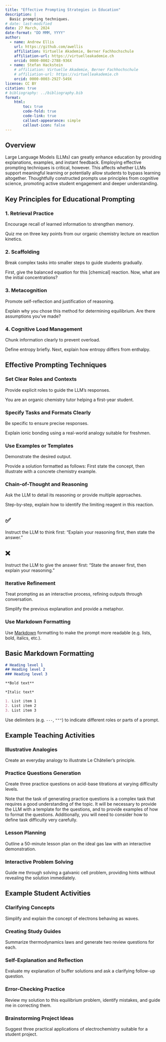 ```yaml
---
title: "Effective Prompting Strategies in Education"
description: |
  Basic prompting techniques.
# date: last-modified
date: 27 March, 2024
date-format: "DD MMM, YYYY"
author: 
  - name: Andrew Ellis
    url: https://github.com/awellis
    affiliation: Virtuelle Akademie, Berner Fachhochschule
    affiliation-url: https://virtuelleakademie.ch
    orcid: 0000-0002-2788-936X
  - name: Stefan Hackstein
    # affiliation: Virtuelle Akademie, Berner Fachhochschule
    # affiliation-url: https://virtuelleakademie.ch
    orcid: 0000-0003-2927-549X
license: CC BY
citation: true
# bibliography: ../bibliography.bib
format:
    html:
        toc: true
        code-fold: true
        code-link: true
        callout-appearance: simple
        callout-icon: false
---
```



## Overview
Large Language Models (LLMs) can greatly enhance education by providing explanations, examples, and instant feedback. Employing effective prompting techniques is critical, however. This affects whether LLMs support meaningful learning or potentially allow students to bypass learning altogether. Thoughtfully constructed prompts use principles from cognitive science, promoting active student engagement and deeper understanding.

## Key Principles for Educational Prompting

### 1. Retrieval Practice
Encourage recall of learned information to strengthen memory.

::: {.tutor-example}
Quiz me on three key points from our organic chemistry lecture on reaction kinetics.
:::

### 2. Scaffolding
Break complex tasks into smaller steps to guide students gradually.

::: {.tutor-example}
First, give the balanced equation for this [chemical] reaction. Now, what are the initial concentrations?
:::

### 3. Metacognition
Promote self-reflection and justification of reasoning.

::: {.tutor-example}
Explain why you chose this method for determining equilibrium. Are there assumptions you've made?
:::

### 4. Cognitive Load Management
Chunk information clearly to prevent overload.

::: {.tutor-example}
Define entropy briefly. Next, explain how entropy differs from enthalpy.
:::


## Effective Prompting Techniques

### Set Clear Roles and Contexts
Provide explicit roles to guide the LLM's responses.

::: {.prompt-example}
You are an organic chemistry tutor helping a first-year student.
:::

### Specify Tasks and Formats Clearly
Be specific to ensure precise responses.

::: {.prompt-example}
Explain ionic bonding using a real-world analogy suitable for freshmen.
:::

### Use Examples or Templates
Demonstrate the desired output.

::: {.prompt-example}
Provide a solution formatted as follows: First state the concept, then illustrate with a concrete chemistry example.
:::


### Chain-of-Thought and Reasoning
Ask the LLM to detail its reasoning or provide multiple approaches.

::: {.prompt-example}
Step-by-step, explain how to identify the limiting reagent in this reaction.
:::

:::{.callout-tip appearance="default"}
## ✅
Instruct the LLM to think first: "Explain your reasoning first, then state the answer."
:::

:::{.callout-warning appearance="default"}
## ❌
Instruct the LLM to give the answer first: "State the answer first, then explain your reasoning."
:::



### Iterative Refinement
Treat prompting as an interactive process, refining outputs through conversation.

::: {.prompt-example}
Simplify the previous explanation and provide a metaphor.
:::


### Use Markdown Formatting
Use [Markdown](https://www.markdownguide.org/basic-syntax/) formatting to make the prompt more readable (e.g. lists, bold, italics, etc.).

::: {.callout-tip collapse="true"}
## Basic Markdown Formatting
```markdown
# Heading level 1
## Heading level 2
### Heading level 3

**Bold text**

*Italic text*

1. List item 1
2. List item 2
3. List item 3
```

Use delimiters (e.g. `---`, `"""`) to indicate different roles or parts of a prompt.

::: 

## Example Teaching Activities

### Illustrative Analogies

::: {.prompt-example}
Create an everyday analogy to illustrate Le Châtelier’s principle.
:::

### Practice Questions Generation

::: {.prompt-example}
Create three practice questions on acid-base titrations at varying difficulty levels.
:::

:::{.callout-warning}
Note that the task of generating practice questions is a complex task that requires a good understanding of the topic. It will be necessary to provide the LLM with a template for the questions, and to provide examples of how to format the questions. Additionally, you will need to consider how to define task difficulty very carefully.
:::


### Lesson Planning

::: {.prompt-example}
Outline a 50-minute lesson plan on the ideal gas law with an interactive demonstration.
:::


### Interactive Problem Solving

::: {.prompt-example}
Guide me through solving a galvanic cell problem, providing hints without revealing the solution immediately.
:::


## Example Student Activities

### Clarifying Concepts

::: {.prompt-example}
Simplify and explain the concept of electrons behaving as waves.
:::

### Creating Study Guides

::: {.prompt-example}
Summarize thermodynamics laws and generate two review questions for each.
:::

### Self-Explanation and Reflection

::: {.prompt-example}
Evaluate my explanation of buffer solutions and ask a clarifying follow-up question.
:::

### Error-Checking Practice

::: {.prompt-example}
Review my solution to this equilibrium problem, identify mistakes, and guide me in correcting them.
:::

### Brainstorming Project Ideas

::: {.prompt-example}
Suggest three practical applications of electrochemistry suitable for a student project.
:::


